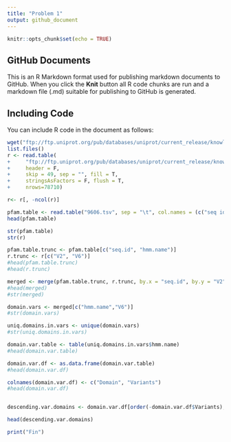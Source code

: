 ---
title: "Problem 1"
output: github_document
---

```{r setup, include=FALSE}
knitr::opts_chunk$set(echo = TRUE)
```

## GitHub Documents

This is an R Markdown format used for publishing markdown documents to GitHub. When you click the **Knit** button all R code chunks are run and a markdown file (.md) suitable for publishing to GitHub is generated.

## Including Code

You can include R code in the document as follows:

```{r}
wget("ftp://ftp.uniprot.org/pub/databases/uniprot/current_release/knowledgebase/variants/humsavar.txt")
list.files()
r <- read.table(
+     "ftp://ftp.uniprot.org/pub/databases/uniprot/current_release/knowledgebase/variants/humsavar.txt",
+     header = F,
+     skip = 49, sep = "", fill = T,
+     stringsAsFactors = F, flush = T,
+     nrows=78710)

r<- r[, -ncol(r)]

pfam.table <- read.table("9606.tsv", sep = "\t", col.names = (c("seq id", "alignment start", 'alignment end', 'envelope start', "envelope end", "hmm acc", 'hmm name', 'type', 'hmm start', 'hmm end', 'hmm length', 'bit score', 'E-value', 'clan')))
head(pfam.table)

str(pfam.table)
str(r)

pfam.table.trunc <- pfam.table[c("seq.id", "hmm.name")]
r.trunc <- r[c("V2", "V6")]
#head(pfam.table.trunc)
#head(r.trunc)

merged <- merge(pfam.table.trunc, r.trunc, by.x = "seq.id", by.y = "V2")
#head(merged)
#str(merged)

domain.vars <- merged[c("hmm.name","V6")]
#str(domain.vars)

uniq.domains.in.vars <- unique(domain.vars)
#str(uniq.domains.in.vars)

domain.var.table <- table(uniq.domains.in.vars$hmm.name)
#head(domain.var.table)

domain.var.df <- as.data.frame(domain.var.table)
#head(domain.var.df)

colnames(domain.var.df) <- c("Domain", "Variants")
#head(domain.var.df)


descending.var.domains <- domain.var.df[order(-domain.var.df$Variants),]

head(descending.var.domains)

print("Fin")

```

